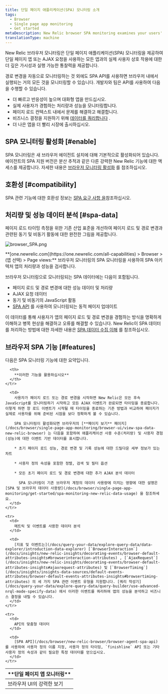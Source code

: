 ```yaml
---
title: 단일 페이지 애플리케이션(SPA) 모니터링 소개
tags:
  - Browser
  - Single page app monitoring
  - Get started
metaDescription: New Relic browser SPA monitoring examines your users' experience with the frontend logic for single-page apps or any apps that pull content dynamically.
translationType: machine
---
```



New Relic 브라우저 모니터링은 단일 페이지 애플리케이션(SPA) 모니터링을 제공하여 단일 페이지 앱 또는 AJAX 요청을 사용하는 모든 앱과의 실제 사용자 상호 작용에 대한 더 깊은 가시성과 실행 가능한 통찰력을 제공합니다.

경로 변경을 자동으로 모니터링하는 것 외에도 SPA API를 사용하면 브라우저 내에서 실행되는 거의 모든 것을 모니터링할 수 있습니다. 개발자와 팀은 API를 사용하여 다음을 수행할 수 있습니다.

* 더 빠르고 반응성이 높으며 대화형 앱을 만드십시오.
* 실제 사용자가 경험하는 처리량과 성능을 모니터링합니다.
* 페이지 로드 컨텍스트 내에서 문제를 해결하고 해결합니다.
* 비즈니스 결정을 지원하기 위해 [데이터를 쿼리합니다](/docs/using-new-relic/data/understand-data/query-new-relic-data) .
* 더 나은 앱을 더 빨리 시장에 출시하십시오.

## SPA 모니터링 활성화 [#enable]

SPA 모니터링은 새 브라우저 에이전트 설치에 대해 기본적으로 활성화되어 있습니다. 에이전트의 SPA 지원 버전은 분산 추적과 같은 다른 강력한 New Relic 기능에 대한 액세스를 제공합니다. 자세한 내용은 [브라우저 모니터링 활성화](/docs/browser/new-relic-browser/installation/update-browser-agent/#agent-types) 를 참조하십시오.

## 호환성 [#compatibility]

SPA 관련 기능에 대한 호환성 정보는 [SPA 요구 사항 을](/docs/browser/new-relic-browser/getting-started/compatibility-requirements-browser-monitoring#spa)참조하십시오.

## 처리량 및 성능 데이터 분석 [#spa-data]

페이지 로드 타이밍 측정을 위한 기존 산업 표준을 개선하여 페이지 로드 및 경로 변경과 관련된 동기 및 비동기 활동에 대한 완전한 그림을 제공합니다.

<img
  title="browser_SPA.png"
  alt="browser_SPA.png"
  src={browserSpaPageview}
/>

<figcaption>
  **[one.newrelic.com](https://one.newrelic.com/all-capabilities) > Browser > (앱 선택) > Page views:** 브라우저 모니터링의 SPA 모니터링을 사용하여 SPA 아키텍처 앱의 처리량과 성능을 검사합니다.
</figcaption>

브라우저 모니터링으로 모니터링되는 SPA 데이터에는 다음이 포함됩니다.

* 페이지 로드 및 경로 변경에 대한 성능 데이터 및 처리량
* AJAX 요청 데이터
* 동기 및 비동기의 JavaScript 활동
* [SPA API](/docs/browser/new-relic-browser/browser-agent-spa-api) 를 사용하여 모니터링되는 동적 페이지 업데이트

이 데이터를 통해 사용자가 앱의 페이지 로드 및 경로 변경을 경험하는 방식을 명확하게 이해하고 병목 현상을 해결하고 오류를 해결할 수 있습니다. New Relic이 SPA 데이터를 처리하는 방법에 대한 자세한 내용은 [SPA 데이터 수집 이해](/docs/browser/single-page-app-monitoring/use-spa-data/understand-spa-data-collection) 를 참조하십시오.

## 브라우저 SPA 기능 [#features]

다음은 SPA 모니터링 기능에 대한 요약입니다.

<table>
  <thead>
    <tr>
      <th style={{ width: "200px" }}>
        **단일 페이지 앱 모니터링**
      </th>

      <th>
        **이러한 기능을 활용하십시오**
      </th>
    </tr>
  </thead>

  <tbody>
    <tr>
      <td>
        브라우저 UI의 강력한 보기
      </td>

      <td>
        사용자가 페이지 로드 또는 경로 변경을 시작하면 New Relic은 모든 후속 JavaScript를 모니터링하기 시작하고 모든 AJAX 이벤트가 완료되면 타이밍을 종료합니다. 이렇게 하면 창 로드 이벤트가 시작될 때 타이밍을 종료하는 기존 방법과 비교하여 페이지가 실제로 사용자를 위해 준비된 시점을 보다 정확하게 볼 수 있습니다.

        SPA 모니터링이 활성화되면 브라우저의 [**페이지 보기** 페이지](/docs/browser/single-page-app-monitoring/browser-ui/view-spa-data-new-relic-browser) 는 다음을 포함하여 애플리케이션 사용 수준(처리량) 및 사용자 경험(성능)에 대한 이벤트 기반 데이터를 표시합니다.

        * 초기 페이지 로드 성능, 경로 변경 및 기록 성능에 대한 드릴다운 세부 정보가 있는 차트

        * 사용자 정의 속성을 포함한 정렬, 검색 및 필터 옵션

        * 모든 초기 페이지 로드 및 경로 변경에 대한 추가 AJAX 분석 데이터

          SPA 모니터링이 기존 브라우저 계정의 데이터 사용량에 미치는 영향에 대한 설명은 [SPA 및 브라우저 데이터 사용량](/docs/browser/single-page-app-monitoring/get-started/spa-monitoring-new-relic-data-usage) 을 참조하세요.
      </td>
    </tr>

    <tr>
      <td>
        메트릭 및 이벤트를 사용한 데이터 분석
      </td>

      <td>
        [지표 및 이벤트는](/docs/query-your-data/explore-query-data/data-explorer/introduction-data-explorer) [`BrowserInteraction`](/docs/insights/new-relic-insights/decorating-events/browser-default-attributes-insights#browserinteraction-attributes) , [`AjaxRequest`](/docs/insights/new-relic-insights/decorating-events/browser-default-attributes-insights#ajaxrequest-attributes) 및 [`BrowserTiming`](/docs/insights/insights-data-sources/default-events-attributes/browser-default-events-attributes-insights#browsertiming-attributes) 의 세 가지 SPA 관련 이벤트 유형을 지원합니다. [쿼리 작성기](/docs/query-your-data/explore-query-data/query-builder/use-advanced-nrql-mode-specify-data) 에서 이러한 이벤트를 쿼리하여 앱의 성능을 분석하고 비즈니스 결정을 내릴 수 있습니다.
      </td>
    </tr>

    <tr>
      <td>
        API의 맞춤형 데이터
      </td>

      <td>
        [SPA API](/docs/browser/new-relic-browser/browser-agent-spa-api) 를 사용하여 사용자 정의 이름 지정, 사용자 정의 타이밍, `finishline` API 또는 기타 사용자 정의 속성과 같이 필요한 특정 데이터를 얻으십시오.
      </td>
    </tr>
  </tbody>
</table>